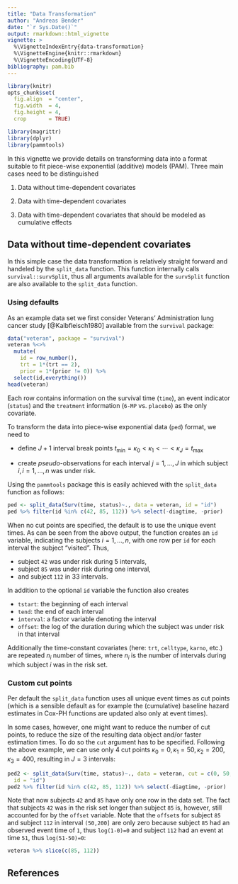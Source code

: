 ```yaml
---
title: "Data Transformation"
author: "Andreas Bender"
date: "`r Sys.Date()`"
output: rmarkdown::html_vignette
vignette: >
  %\VignetteIndexEntry{data-transformation}
  %\VignetteEngine{knitr::rmarkdown}
  %\VignetteEncoding{UTF-8}
bibliography: pam.bib
---
```


```r
library(knitr)
opts_chunk$set(
  fig.align  = "center",
  fig.width  = 4,
  fig.height = 4,
  crop       = TRUE)
```


```r
library(magrittr)
library(dplyr)
library(pammtools)
```


In this vignette we provide details on transforming data into a format suitable
to fit piece-wise exponential (additive) models (PAM). Three main cases need to be
distinguished

  1. Data without time-dependent covariates

  2. Data with time-dependent covariates

  3. Data with time-dependent covariates that should be modeled as cumulative
  effects


## Data without time-dependent covariates

In this simple case the data transformation is relatively straight forward and
handeled by the `split_data` function. This function internally calls
`survival::survSplit`, thus all arguments available for the `survSplit` function
are also available to the `split_data` function.


### Using defaults

As an example data set we first consider Veterans’ Administration lung cancer
study [@Kalbfleisch1980] available from the `survival` package:

```r
data("veteran", package = "survival")
veteran %<>%
  mutate(
    id = row_number(),
    trt = 1*(trt == 2),
    prior = 1*(prior != 0)) %>%
  select(id,everything())
head(veteran)
```

Each row contains information on the survival time (`time`), an event indicator
(`status`) and the `treatment` information (`6-MP` vs. `placebo`) as the only
covariate.

To transform the data into piece-wise exponential data (`ped`) format, we need to

  - define $J+1$ interval break points $t_{\min} = \kappa_0 < \kappa_1 < \cdots < \kappa_J = t_{\max}$

- create *pseudo*-observations for each interval $j = 1,\ldots, J$ in which subject
  $i, i = 1,\ldots,n$ was under risk.

Using the `pammtools` package this is easily achieved with the `split_data` function
as follows:

```r
ped <- split_data(Surv(time, status)~., data = veteran, id = "id")
ped %>% filter(id %in% c(42, 85, 112)) %>% select(-diagtime, -prior)
```

When no cut points are specified, the default is to use the unique event times.
As can be seen from the above output, the function creates an `id` variable,
indicating the subjects $i = 1,\ldots,n$, with one row per `id` for each interval
the subject "visited". Thus,

- subject `42` was under risk during 5 intervals,
- subject `85` was under risk during one interval,
- and subject `112` in 33 intervals.

In addition to the optional `id` variable the function also creates

  - `tstart`: the beginning of each interval
  - `tend`: the end of each interval
  - `interval`: a factor variable denoting the interval
  - `offset`:  the log of the duration during which the subject was under risk in
  that interval

Additionally the time-constant covariates (here: `trt`, `celltype`, `karno`, etc.)
are repeated $n_i$ number of times, where $n_i$ is the number of intervals during
which subject $i$ was in the risk set.


### Custom cut points
Per default the `split_data` function uses all unique event times as cut points
(which is a sensible default as for example the (cumulative) baseline hazard
estimates in Cox-PH functions are updated also only at event times).

In some cases, however, one might want to reduce the number of cut points,
to reduce the size of the resulting data object and/or faster estimation times.
To do so the `cut` argument has to be specified.
Following the above example, we can use only 4 cut points
$\kappa_0 = 0, \kappa_1 = 50, \kappa_2 = 200, \kappa_3 = 400$,
resulting in $J = 3$ intervals:

```r
ped2 <- split_data(Surv(time, status)~., data = veteran, cut = c(0, 50, 200, 400),
  id = "id")
ped2 %>% filter(id %in% c(42, 85, 112)) %>% select(-diagtime, -prior)
```
Note that now subjects `42` and `85` have only one row in the data set.
The fact that subjects `42` was in the risk set longer than subject `85` is,
however, still accounted for by the `offset` variable. Note that the `offset`s
for subject `85` and subject `112` in interval `(50,200]` are only zero
because subject `85` had an observed event time of `1`, thus `log(1-0)=0` and
subject `112` had an event at time `51`, thus `log(51-50)=0`:

```r
veteran %>% slice(c(85, 112))
```

## References

